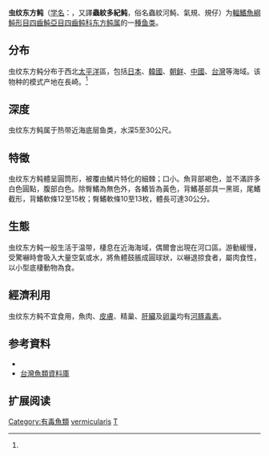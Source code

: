 {{Speciesbox
| name = 虫纹东方鲀
| status = NE
| status_system = IUCN3.1
| image = 
| genus = Takifugu
| species = vermicularis
| authority = (Temminck et Schlegel, 1850)<ref name='id8866'>{{cite web| url =http://www.bioinfo.cn/db05/BjdwSpecies.php?action=view&id=8866| title =虫纹东方鲀| work =《中国动物物种编目数据库》| publisher =中国科学院微生物研究所| author =中国科学院动物研究所| accessdate =2009-04-16| deadurl =yes| archiveurl =https://web.archive.org/web/20160305021825/http://www.bioinfo.cn/db05/BjdwSpecies.php?action=view&id=8866| archivedate =2016-03-05| df =}}</ref>
| synonyms = *''Fugu vermicularis''<br /><small>Temminck & Schlegel, 1850</small>
*''Tetraodon vermicularis''<br /><small>Temminck & Schlegel, 1850</small>
*''Spheroides abbotti''<br /><small>Jordan & Snyder, 1901</small>
}}

'''虫纹东方鲀'''（[[学名|学名]]：{{lang|la|''Takifugu vermicularis''}}，又譯'''蟲紋多紀鲀'''，俗名蟲紋河魨、氣規、規仔）为[[輻鰭魚綱|輻鰭魚綱]][[魨形目|魨形目]][[四齒魨亞目|四齒魨亞目]][[四齒鲀科|四齒鲀科]][[东方鲀属|东方鲀属]]的一[[種|種]][[鱼类|鱼类]]。

==分布==
虫纹东方鲀分布于西北[[太平洋|太平洋]]區，包括[[日本|日本]]、[[韓國|韓國]]、[[朝鲜|朝鲜]]、[[中國|中國]]、[[台灣|台灣]]等海域。该物种的模式产地在長崎。<ref name='id8866'/>

==深度==
虫纹东方鲀属于热带近海底层鱼类，水深5至30公尺。

==特徵==
虫纹东方鲀體呈圓筒形，被覆由鱗片特化的細棘；口小。魚背部褐色，並不滿許多白色圓點，腹部白色。除臀鰭為無色外，各鰭皆為黃色，背鰭基部具一黑斑，尾鰭截形，背鰭軟條12至15枚；臀鰭軟條10至13枚，體長可達30公分。

==生態==
虫纹东方鲀一般生活于温带，棲息在近海海域，偶爾會出現在河口區。游動緩慢，受驚嚇時會吸入大量空氣或水，將魚體鼓脹成圓球狀，以嚇退掠食者，屬肉食性，以小型底棲動物為食。

==經濟利用==
虫纹东方鲀不宜食用，魚肉、[[皮膚|皮膚]]、精巢、[[肝臟|肝臟]]及[[卵巢|卵巢]]均有[[河豚毒素|河豚毒素]]。

==参考資料==
{{reflist}}
*{{FishBase_species|genus=Takifugu|species=vermicularis|year=2011|month=12}}
*[http://fishdb.sinica.edu.tw/ 台灣魚類資料庫]{{Wayback|url=http://fishdb.sinica.edu.tw/ |date=20160304193340 }}

==扩展阅读==
{{refbegin}}
{{wikispecies-inline|vermicularis|虫纹东方鲀}}
{{refend}}
{{Wikispecies|Takifugu vermicularis}}
{{Taxonbar|from=Q3761812}}

[[Category:有毒魚類|Category:有毒魚類]]
[[Category:东方鲀属|vermicularis]]
[[Category:1850年描述的魚類|T]]


{{鲀形目小作品}}
